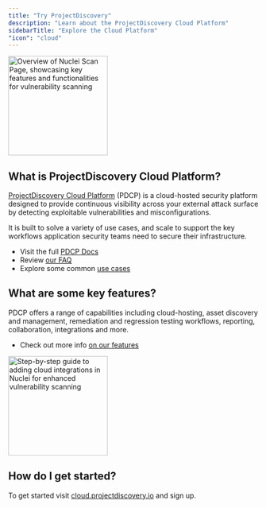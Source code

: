 ```yaml
---
title: "Try ProjectDiscovery"
description: "Learn about the ProjectDiscovery Cloud Platform"
sidebarTitle: "Explore the Cloud Platform"
"icon": "cloud"
---
```


<Frame caption="Nuclei Scan Page Overview">
    <img
        src="/images/platform/scanpage.png"
        alt="Overview of Nuclei Scan Page, showcasing key features and functionalities for vulnerability scanning"
        height="200"
    />
</Frame>

## What is ProjectDiscovery Cloud Platform? 

[ProjectDiscovery Cloud Platform](https://cloud.projectdiscovery.io/) (PDCP) is a cloud-hosted security platform designed to provide continuous visibility across your external attack surface by detecting exploitable vulnerabilities and misconfigurations. 

It is built to solve a variety of use cases, and scale to support the key workflows application security teams need to secure their infrastructure.

 - Visit the full [PDCP Docs](/cloud/introduction)
 - Review [our FAQ](/cloud/general-faq)
 - Explore some common [use cases](/cloud/usecases)

## What are some key features?

PDCP offers a range of capabilities including cloud-hosting, asset discovery and management, remediation and regression testing workflows, reporting, collaboration, integrations and more.

- Check out more info [on our features](/cloud/features)

<Frame caption="Adding Cloud Integrations in Nuclei">
    <img
        src="/images/platform/cloudintegrations.png"
        alt="Step-by-step guide to adding cloud integrations in Nuclei for enhanced vulnerability scanning"
        height="200"
    />
</Frame>

## How do I get started?

To get started visit [cloud.projectdiscovery.io](https://cloud.projectdiscovery.io/) and sign up. 